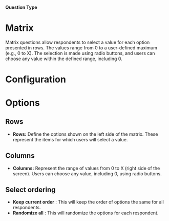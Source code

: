 
#### Question Type

# Matrix

Matrix questions allow respondents to select a value for each option presented in rows. The values range from 0 to a user-defined maximum (e.g., 0 to X). The selection is made using radio buttons, and users can choose any value within the defined range, including 0.

<MdxImage
  src={Matrix}
  alt="Overview of Matrix question type"
  quality="100"
  className="max-w-full rounded-lg sm:max-w-3xl"
/>

# Configuration

# Options

## Rows

- **Rows:** Define the options shown on the left side of the matrix. These represent the items for which users will select a value.

## Columns

- **Columns:** Represent the range of values from 0 to X (right side of the screen). Users can choose any value, including 0, using radio buttons.

## Select ordering

- **Keep current order** : This will keep the order of options the same for all respondents.
- **Randomize all** : This will randomize the options for each respondent.
